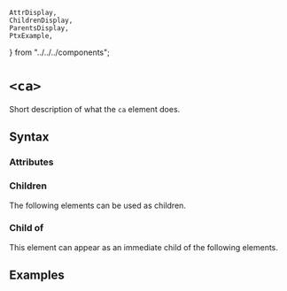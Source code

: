     AttrDisplay,
    ChildrenDisplay,
    ParentsDisplay,
    PtxExample,
} from "../../../components";

# `<ca>`

Short description of what the `ca` element does.

## Syntax

### Attributes

<AttrDisplay name="ca" />

### Children

The following elements can be used as children.

<ChildrenDisplay name="ca" />

### Child of

This element can appear as an immediate child of the following elements.

<ParentsDisplay name="ca" />

## Examples

    